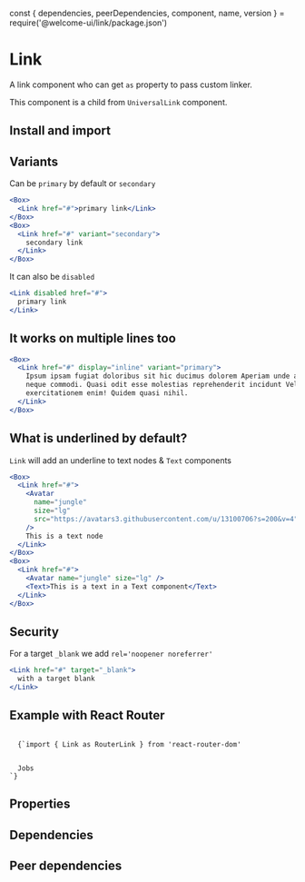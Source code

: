 const {
  dependencies,
  peerDependencies,
  component,
  name,
  version
} = require('@welcome-ui/link/package.json')

# Link

<tagversion version={version} name={name} />

A link component who can get `as` property to pass custom linker.

This component is a child from `UniversalLink` component.

## Install and import

<usage component={component} name={name} peerDependencies={peerDependencies} />

## Variants

Can be `primary` by default or `secondary`

```jsx
<Box>
  <Link href="#">primary link</Link>
</Box>
<Box>
  <Link href="#" variant="secondary">
    secondary link
  </Link>
</Box>
```

It can also be `disabled`

```jsx
<Link disabled href="#">
  primary link
</Link>
```

## It works on multiple lines too

```jsx
<Box>
  <Link href="#" display="inline" variant="primary">
    Ipsum ipsam fugiat doloribus sit hic ducimus dolorem Aperiam unde adipisci deserunt corporis
    neque commodi. Quasi odit esse molestias reprehenderit incidunt Velit non expedita atque
    exercitationem enim! Quidem quasi nihil.
  </Link>
</Box>
```

## What is underlined by default?

`Link` will add an underline to text nodes & `Text` components

```jsx
<Box>
  <Link href="#">
    <Avatar
      name="jungle"
      size="lg"
      src="https://avatars3.githubusercontent.com/u/13100706?s=200&v=4"
    />
    This is a text node
  </Link>
</Box>
<Box>
  <Link href="#">
    <Avatar name="jungle" size="lg" />
    <Text>This is a text in a Text component</Text>
  </Link>
</Box>
```

## Security

For a target `_blank` we add `rel='noopener noreferrer'`

```jsx
<Link href="#" target="_blank">
  with a target blank
</Link>
```

## Example with React Router

<code>
  {`import { Link as RouterLink } from 'react-router-dom'

<Link as={RouterLink} to="/jobs">
  Jobs
</Link>`}
</code>

## Properties

<props of={Link} />

## Dependencies

<dependencies dependencies={dependencies} />

## Peer dependencies

<dependencies dependencies={peerDependencies} />
